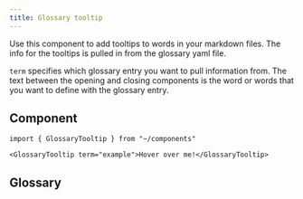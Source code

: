 ```yaml
---
title: Glossary tooltip
---
```


Use this component to add tooltips to words in your markdown files. The info for the tooltips is pulled in from the glossary yaml file.

`term` specifies which glossary entry you want to pull information from.
The text between the opening and closing components is the word or words that you want to define with the glossary entry.

## Component

```mdx live
import { GlossaryTooltip } from "~/components"

<GlossaryTooltip term="example">Hover over me!</GlossaryTooltip>
```

## Glossary


<Code title="/src/content/glossary/style-guide.yaml" code={glossary} lang="yaml" />